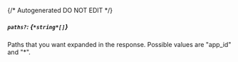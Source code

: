 {/* Autogenerated DO NOT EDIT  */}
##### `paths?`: *{`*string*[]`}*
Paths that you want expanded in the response. Possible values are "app_id" and "\*".


